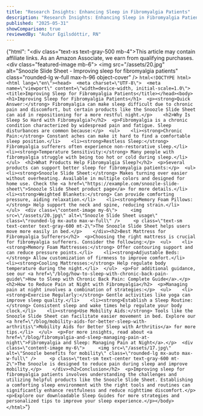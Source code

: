 ```yaml
---
title: "Research Insights: Enhancing Sleep in Fibromyalgia Patients"
description: "Research Insights: Enhancing Sleep in Fibromyalgia Patients"
published: "2025-05-31"
showComparison: true
reviewedBy: "Auður Egilsdóttir, RN"
---
```

{"html": "<div class=\"text-xs text-gray-500 mb-4\">This article may contain affiliate links. As an Amazon Associate, we earn from qualifying purchases.</div><div class=\"featured-image mb-6\">   <img src=\"/assets/20.jpg\" alt=\"Snoozle Slide Sheet - Improving sleep for fibromyalgia patients\" class=\"rounded-lg w-full max-h-96 object-cover\" />  </div>```html<!DOCTYPE html><html lang=\"en\"><head>  <meta charset=\"UTF-8\">  <meta name=\"viewport\" content=\"width=device-width, initial-scale=1.0\">  <title>Improving Sleep for Fibromyalgia Patients</title></head><body>  <h1>Improving Sleep for Fibromyalgia Patients</h1>  <p><strong>Quick Answer:</strong> Fibromyalgia can make sleep difficult due to chronic pain and discomfort, but certain products like the Snoozle Slide Sheet can aid in repositioning for a more restful night.</p>    <h2>Why Is Sleep So Hard with Fibromyalgia?</h2>  <p>Fibromyalgia is a chronic condition characterized by widespread pain and fatigue. Sleep disturbances are common because:</p>  <ul>    <li><strong>Chronic Pain:</strong> Constant aches can make it hard to find a comfortable sleep position.</li>    <li><strong>Restless Sleep:</strong> Fibromyalgia sufferers often experience non-restorative sleep.</li>    <li><strong>Temperature Sensitivity:</strong> Many people with fibromyalgia struggle with being too hot or cold during sleep.</li>  </ul>  <h2>What Products Help Fibromyalgia Sleep?</h2>  <p>Several products can support better sleep for fibromyalgia patients:</p>  <ul>    <li><strong>Snoozle Slide Sheet:</strong> Makes turning over easier without overheating. Available in multiple colors and designed for home use. Check the <a href=\"https://example.com/snoozle-slide-sheet\">Snoozle Slide Sheet product page</a> for more details.</li>    <li><strong>Weighted Blankets:</strong> Can provide comforting pressure, aiding relaxation.</li>    <li><strong>Memory Foam Pillows:</strong> Help support the neck and spine, reducing strain.</li>  </ul>  <div class=\"content-image my-6\">     <img src=\"/assets/20.jpg\" alt=\"Snoozle Slide Sheet usage\" class=\"rounded-lg mx-auto max-w-full\" />     <p class=\"text-sm text-center text-gray-600 mt-2\">The Snoozle Slide Sheet helps users move more easily in bed.</p>    </div><h2>Best Mattress for Fibromyalgia Sufferers</h2>  <p>Choosing the right mattress is crucial for fibromyalgia sufferers. Consider the following:</p>  <ul>    <li><strong>Memory Foam Mattresses:</strong> Offer contouring support and can reduce pressure points.</li>    <li><strong>Adjustable Beds:</strong> Allow customization of firmness to improve comfort.</li>    <li><strong>Cooling Mattresses:</strong> Help regulate body temperature during the night.</li>  </ul>  <p>For additional guidance, see our <a href=\"/blog/how-to-sleep-with-chronic-back-pain-guide\">How to Sleep with Chronic Back Pain: Complete Guide</a>.</p>  <h2>How to Reduce Pain at Night with Fibromyalgia</h2>  <p>Managing pain at night involves a combination of strategies:</p>  <ul>    <li><strong>Exercise Regularly:</strong> Gentle activities like yoga can improve sleep quality.</li>    <li><strong>Establish a Sleep Routine:</strong> Consistent sleep and wake times help regulate your body clock.</li>    <li><strong>Use Mobility Aids:</strong> Tools like the Snoozle Slide Sheet can facilitate easier movement in bed. Explore our <a href=\"/blog/mobility-aids-for-better-sleep-with-arthritis\">Mobility Aids for Better Sleep with Arthritis</a> for more tips.</li>  </ul>  <p>For more insights, read about <a href=\"/blog/fibromyalgia-and-sleep-managing-pain-at-night\">Fibromyalgia and Sleep: Managing Pain at Night</a>.</p>  <div class=\"content-image my-6\">     <img src=\"/assets/17.jpg\" alt=\"Snoozle benefits for mobility\" class=\"rounded-lg mx-auto max-w-full\" />     <p class=\"text-sm text-center text-gray-600 mt-2\">The Snoozle is designed to reduce pain during sleep and improve mobility.</p>    </div><h2>Conclusion</h2>  <p>Improving sleep for fibromyalgia patients involves understanding the challenges and utilizing helpful products like the Snoozle Slide Sheet. Establishing a comforting sleep environment with the right tools and routines can significantly enhance restfulness and reduce nighttime discomfort.</p>  <p>Explore our downloadable Sleep Guides for more strategies and personalized tips to improve your sleep experience.</p></body></html>```"}